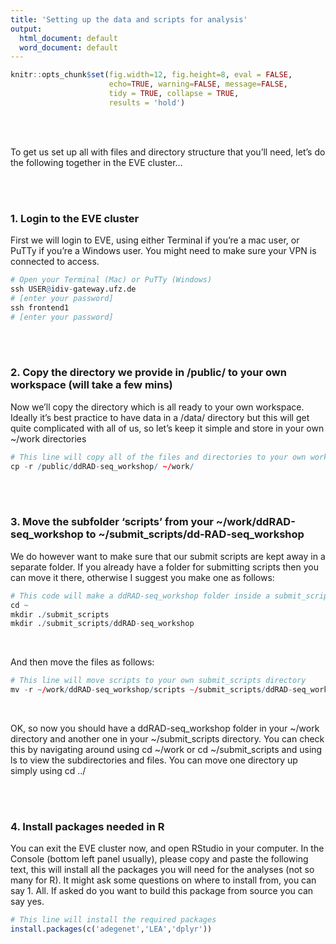 ```yaml
---
title: 'Setting up the data and scripts for analysis'
output:
  html_document: default
  word_document: default
---
```


```r
knitr::opts_chunk$set(fig.width=12, fig.height=8, eval = FALSE,
                      echo=TRUE, warning=FALSE, message=FALSE,
                      tidy = TRUE, collapse = TRUE,
                      results = 'hold')
```
\
\

To get us set up all with files and directory structure that you'll need, let's do the following together in the EVE cluster...
  
\
\

### 1. Login to the EVE cluster

First we will login to EVE, using either Terminal if you're a mac user, or PuTTy if you're a Windows user. 
You might need to make sure your VPN is connected to access.

```r
# Open your Terminal (Mac) or PuTTy (Windows)
ssh USER@idiv-gateway.ufz.de
# [enter your password]
ssh frontend1
# [enter your password]
```

\
\

### 2. Copy the directory we provide in /public/ to your own workspace (will take a few mins)
Now we'll copy the directory which is all ready to your own workspace. Ideally it's best practice to have data in a /data/ directory but this will get quite complicated with all of us, so let's keep it simple and store in your own ~/work directories
```r
# This line will copy all of the files and directories to your own work space (the ~ symbol )
cp -r /public/ddRAD-seq_workshop/ ~/work/

```

\
\

### 3. Move the subfolder 'scripts' from your ~/work/ddRAD-seq_workshop to ~/submit_scripts/dd-RAD-seq_workshop
We do however want to make sure that our submit scripts are kept away in a separate folder. 
If you already have a folder for submitting scripts then you can move it there, otherwise I suggest you make one as follows:

```r
# This code will make a ddRAD-seq_workshop folder inside a submit_scripts folder in your home directory (~/)
cd ~
mkdir ./submit_scripts
mkdir ./submit_scripts/ddRAD-seq_workshop
```

\

And then move the files as follows:
```r
# This line will move scripts to your own submit_scripts directory
mv -r ~/work/ddRAD-seq_workshop/scripts ~/submit_scripts/ddRAD-seq_workshop/

```

\

OK, so now you should have a ddRAD-seq_workshop folder in your ~/work directory and another one in your ~/submit_scripts directory. You can check this by navigating around using cd ~/work or cd ~/submit_scripts and using ls to view the subdirectories and files. You can move one directory up simply using cd ../


\
\

### 4. Install packages needed in R

You can exit the EVE cluster now, and open RStudio in your computer. In the Console (bottom left panel usually), please copy and paste the following text, this will install all the packages you will need for the analyses (not so many for R). It might ask some questions on where to install from, you can say 1. All. If asked do you want to build this package from source you can say yes.
```r
# This line will install the required packages
install.packages(c('adegenet','LEA','dplyr'))

```




